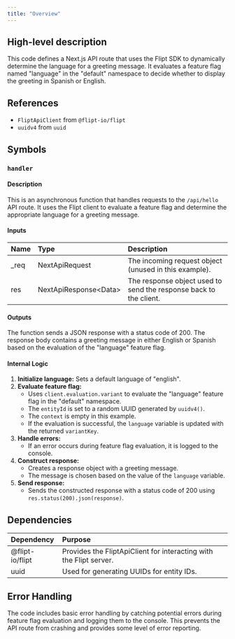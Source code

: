 ```yaml
---
title: "Overview"
---
```


## High-level description
This code defines a Next.js API route that uses the Flipt SDK to dynamically determine the language for a greeting message. It evaluates a feature flag named "language" in the "default" namespace to decide whether to display the greeting in Spanish or English.

## References
- `FliptApiClient` from `@flipt-io/flipt`
- `uuidv4` from `uuid`

## Symbols
### `handler`
#### Description
This is an asynchronous function that handles requests to the `/api/hello` API route. It uses the Flipt client to evaluate a feature flag and determine the appropriate language for a greeting message.

#### Inputs
| Name | Type | Description |
|:-----|:-----|:------------|
| _req | NextApiRequest | The incoming request object (unused in this example). |
| res | NextApiResponse&lt;Data&gt; | The response object used to send the response back to the client. |

#### Outputs
The function sends a JSON response with a status code of 200. The response body contains a greeting message in either English or Spanish based on the evaluation of the "language" feature flag.

#### Internal Logic
1. **Initialize language:** Sets a default language of "english".
2. **Evaluate feature flag:**
   - Uses `client.evaluation.variant` to evaluate the "language" feature flag in the "default" namespace.
   - The `entityId` is set to a random UUID generated by `uuidv4()`.
   - The `context` is empty in this example.
   - If the evaluation is successful, the `language` variable is updated with the returned `variantKey`.
3. **Handle errors:**
   - If an error occurs during feature flag evaluation, it is logged to the console.
4. **Construct response:**
   - Creates a response object with a greeting message.
   - The message is chosen based on the value of the `language` variable.
5. **Send response:**
   - Sends the constructed response with a status code of 200 using `res.status(200).json(response)`.

## Dependencies
| Dependency | Purpose |
|:-----------|:--------|
| @flipt-io/flipt | Provides the FliptApiClient for interacting with the Flipt server. |
| uuid | Used for generating UUIDs for entity IDs. |

## Error Handling
The code includes basic error handling by catching potential errors during feature flag evaluation and logging them to the console. This prevents the API route from crashing and provides some level of error reporting.
